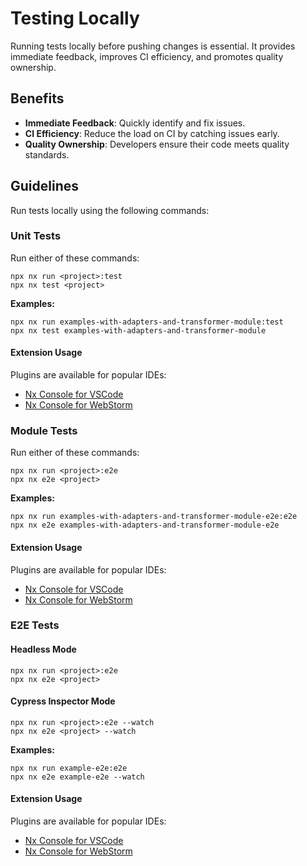 # Testing Locally

Running tests locally before pushing changes is essential. It provides immediate feedback, improves CI efficiency, and promotes quality ownership.

## Benefits

- **Immediate Feedback**: Quickly identify and fix issues.
- **CI Efficiency**: Reduce the load on CI by catching issues early.
- **Quality Ownership**: Developers ensure their code meets quality standards.

## Guidelines

Run tests locally using the following commands:

### Unit Tests

Run either of these commands:

```shell
npx nx run <project>:test
npx nx test <project>
```

**Examples:**

```shell
npx nx run examples-with-adapters-and-transformer-module:test
npx nx test examples-with-adapters-and-transformer-module
```

#### Extension Usage

Plugins are available for popular IDEs:

- [Nx Console for VSCode](https://marketplace.visualstudio.com/items?itemName=nrwl.angular-console)
- [Nx Console for WebStorm](https://plugins.jetbrains.com/plugin/15101-nx-console-idea)

### Module Tests

Run either of these commands:

```shell
npx nx run <project>:e2e
npx nx e2e <project>
```

**Examples:**

```shell
npx nx run examples-with-adapters-and-transformer-module-e2e:e2e
npx nx e2e examples-with-adapters-and-transformer-module-e2e
```

#### Extension Usage

Plugins are available for popular IDEs:

- [Nx Console for VSCode](https://marketplace.visualstudio.com/items?itemName=nrwl.angular-console)
- [Nx Console for WebStorm](https://plugins.jetbrains.com/plugin/15101-nx-console-idea)

### E2E Tests

#### Headless Mode

```shell
npx nx run <project>:e2e
npx nx e2e <project>
```

#### Cypress Inspector Mode

```shell
npx nx run <project>:e2e --watch
npx nx e2e <project> --watch
```

**Examples:**

```shell
npx nx run example-e2e:e2e
npx nx e2e example-e2e --watch
```

#### Extension Usage

Plugins are available for popular IDEs:

- [Nx Console for VSCode](https://marketplace.visualstudio.com/items?itemName=nrwl.angular-console)
- [Nx Console for WebStorm](https://plugins.jetbrains.com/plugin/15101-nx-console-idea)
